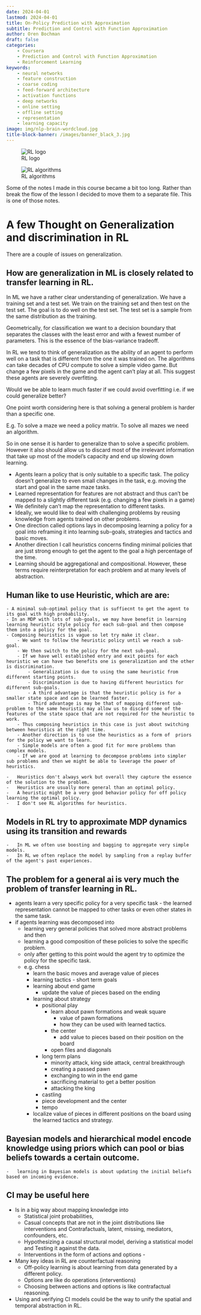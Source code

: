 ```yaml
---
date: 2024-04-01
lastmod: 2024-04-01
title: On-Policy Prediction with Approximation
subtitle: Prediction and Control with Function Approximation
author: Oren Bochman
draft: false
categories:
    - Coursera
    - Prediction and Control with Function Approximation
    - Reinforcement Learning
keywords:
    - neural networks
    - feature construction
    - coarse coding
    - feed-forward architecture
    - activation functions
    - deep networks
    - online setting
    - offline setting
    - representation
    - learning capacity
image: img/nlp-brain-wordcloud.jpg
title-block-banner: /images/banner_black_3.jpg
---
```


![RL logo](img/logo.png){.column-margin} 

![RL algorithms](img/alg_selector.png){.column-margin group="slides"}

Some of the notes I made in this course became a bit too long. Rather than break the flow of the lesson I decided to move them to a separate file. This is one of those notes.

# A few Thought on Generalization and discrimination in RL

There are a couple of issues on generalization.

## How are generalization in ML is closely related to transfer learning in RL.

In ML we have a rather clear understanding of generalization. We have a training set and a test set. We train on the training set and then test on the test set. The goal is to do well on the test set. The test set is a sample from the same distribution as the training. 

Geometrically, for classification we want to a decision boundary that separates the classes with the least error and with a fewest number of parameters. This is the essence of the bias-variance tradeoff.

In RL we tend to think of generalization as the ability of an agent to perform well on a task that is different from the one it was trained on. The algorithms can take decades of CPU compute to solve a simple video game. But change a few pixels in the game and the agent can't play at all. This suggest these agents are severely overfitting. 

Would we be able to learn much faster if we could avoid overfitting i.e. if we could generalize better?

One point worth considering here is that solving a general problem is harder than a specific one. 

E.g. To solve a maze we need a policy matrix. To solve all mazes we need an algorithm.

So in one sense it is harder to generalize than to solve a specific problem. However it also should allow us to discard most of the irrelevant information that take up most of the model's capacity and end up slowing down learning.


-   Agents learn a policy that is only suitable to a specific task. The policy doesn't generalize to even small changes in the task, e.g. moving the start and goal in the same maze tasks.
-   Learned representation for features are not abstract and thus can't be mapped to a slightly different task (e.g. changing a few pixels in a game)
-   We definitely can't map the representation to different tasks.
-   Ideally, we would like to deal with challenging problems by reusing knowledge from agents trained on other problems.
-   One direction called options lays in decomposing learning a policy for a goal into reframing it into learning sub-goals, strategies and tactics and basic moves.
-   Another direction I call heuristics concerns finding minimal policies that are just strong enough to get the agent to the goal a high percentage of the time.
-   Learning should be aggregational and compositional. However, these terms require reinterpretation for each problem and at many levels of abstraction.

## Human like to use Heuristic, which are are:

    - A minimal sub-optimal policy that is suffiecnt to get the agent to its goal with high probability.
    - In an MDP with lots of sub-goals, we may have benefit in learning learning heuristic style policy for each sub-goal and then compose them into a policy for the goal. 
    - Composing heuristics is vague so let try make it clear.
        - We want to follow the heuristic policy until we reach a sub-goal.
        - We then switch to the policy for the next sub-goal. 
        - If we have well established entry and exit points for each heuristic we can have two benefits one is generalization and the other is discrimination.
            - Generalization is due to using the same heuristic from different starting points.
            - Discrimination is due to having different heuristics for different sub-goals.
            - A third advantage is that the heuristic policy is for a smaller state space and can be learned faster.
            - Third advantage is may be that of mapping different sub-problem to the same heuristic may allow us to discard some of the features of the state space that are not required for the heuristic to work.
        - Thus composing heuristics in this case is just about switching between heuristics at the right time.
        - Another direction is to use the heuristics as a form of  priors for the policy we want to learn.  
        - Simple models are often a good fit for more problems than complex models.
        - If we are good at learning to decompose problems into simpler sub problems and then we might be able to leverage the power of heuristics.

    -   Heuristics don't always work but overall they capture the essence of the solution to the problem.
    -   Heuristics are usually more general than an optimal policy.
    -   A heuristic might be a very good behavior policy for off policy learning the optimal policy.
    -   I don't see RL algorithms for heuristics.

##  Models in RL try to approximate MDP dynamics using its transition and rewards
    -   In ML we often use boosting and bagging to aggregate very simple models.
    -   In RL we often replace the model by sampling from a replay buffer of the agent's past experiences. 
    
##  The problem for a general ai is very much the problem of transfer learning in RL.

-   agents learn a very specific policy for a very specific task - the learned representation cannot be mapped to other tasks or even other states in the same task.
-   if agents learning was decomposed into
    -   learning very general policies that solved more abstract problems and then
    -   learning a good composition of these policies to solve the specific problem.
    -   only after getting to this point would the agent try to optimize the policy for the specific task.
    -   e.g. chess
        -   learn the basic moves and average value of pieces
        -   learning tactics - short term goals
        -   learning about end game
            -   update the value of pieces based on the ending
        -   learning about strategy
            -   positional play
                -   learn about pawn formations and weak square
                    -   value of pawn formations
                    -   how they can be used with learned tactics.
                -   the center
                    -   add value to pieces based on their position on the board
                -   open files and diagonals
            -   long term plans
                -   minority attack, king side attack, central breakthrough
                -   creating a passed pawn
                -   exchanging to win in the end game
                -   sacrificing material to get a better position
                -   attacking the king
            -   castling
            -   piece development and the center
            -   tempo
        -   localize value of pieces in different positions on the board using the learned tactics and strategy.

## Bayesian models and hierarchical model encode knowledge using priors which can pool or bias beliefs towards a certain outcome.
    -   learning in Bayesian models is about updating the initial beliefs based on incoming evidence.
##  CI may be useful here

-   Is in a big way about mapping knowledge into
    -   Statistical joint probabilities,
    -   Casual concepts that are not in the joint distributions like interventions and Contrafactuals, latent, missing, mediators, confounders, etc.
    -   Hypothesizing a causal structural model, deriving a statistical model and Testing it against the data.
    -   Interventions in the form of actions and options -
-   Many key ideas in RL are counterfactual reasoning
    -   Off-policy learning is about learning from data generated by a different policy.
    -   Options are like do operations (interventions)
    -   Choosing between actions and options is like contrafactual reasoning.
-   Using and verifying CI models could be the way to unify the spatial and temporal abstraction in RL.